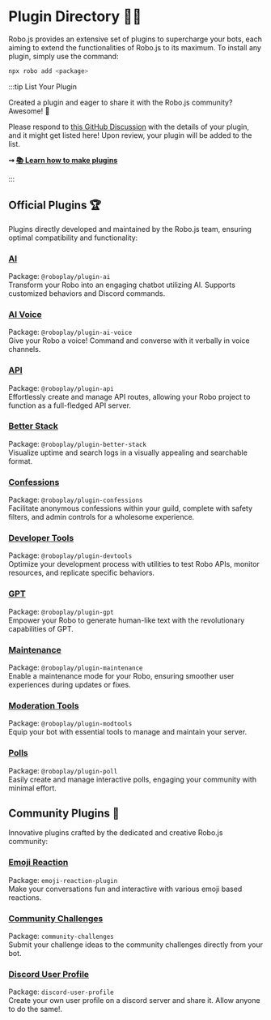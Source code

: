 
# Plugin Directory 🤖🔌

Robo.js provides an extensive set of plugins to supercharge your bots, each aiming to extend the functionalities of Robo.js to its maximum. To install any plugin, simply use the command:

```bash
npx robo add <package>
```

:::tip List Your Plugin

Created a plugin and eager to share it with the Robo.js community? Awesome! 🌟

Please respond to [this GitHub Discussion](https://github.com/Wave-Play/robo.js/discussions/48) with the details of your plugin, and it might get listed here! Upon review, your plugin will be added to the list.

**➞ [📚 Learn how to make plugins](/docs/advanced/plugins#creating-plugins)**

:::

## Official Plugins 🏆

Plugins directly developed and maintained by the Robo.js team, ensuring optimal compatibility and functionality:

### [AI](https://github.com/Wave-Play/robo.js/tree/main/packages/plugin-ai)

Package: `@roboplay/plugin-ai`  
Transform your Robo into an engaging chatbot utilizing AI. Supports customized behaviors and Discord commands.

### [AI Voice](https://github.com/Wave-Play/robo.js/tree/main/packages/plugin-ai-voice)

Package: `@roboplay/plugin-ai-voice`  
Give your Robo a voice! Command and converse with it verbally in voice channels.

### [API](https://github.com/Wave-Play/robo.js/tree/main/packages/plugin-api)

Package: `@roboplay/plugin-api`  
Effortlessly create and manage API routes, allowing your Robo project to function as a full-fledged API server.

### [Better Stack](https://github.com/Wave-Play/robo.js/tree/main/packages/plugin-better-stack)

Package: `@roboplay/plugin-better-stack`  
Visualize uptime and search logs in a visually appealing and searchable format.

### [Confessions](https://github.com/Wave-Play/robo.js/tree/main/packages/plugin-confessions)

Package: `@roboplay/plugin-confessions`  
Facilitate anonymous confessions within your guild, complete with safety filters, and admin controls for a wholesome experience.

### [Developer Tools](https://github.com/Wave-Play/robo.js/tree/main/packages/plugin-devtools)

Package: `@roboplay/plugin-devtools`  
Optimize your development process with utilities to test Robo APIs, monitor resources, and replicate specific behaviors.

### [GPT](https://github.com/Wave-Play/robo.js/tree/main/packages/plugin-gpt)

Package: `@roboplay/plugin-gpt`  
Empower your Robo to generate human-like text with the revolutionary capabilities of GPT.

### [Maintenance](https://github.com/Wave-Play/robo.js/tree/main/packages/plugin-maintenance)

Package: `@roboplay/plugin-maintenance`  
Enable a maintenance mode for your Robo, ensuring smoother user experiences during updates or fixes.

### [Moderation Tools](https://github.com/Wave-Play/robo.js/tree/main/packages/plugin-modtools)

Package: `@roboplay/plugin-modtools`  
Equip your bot with essential tools to manage and maintain your server.

### [Polls](https://github.com/Wave-Play/robo.js/tree/main/packages/plugin-poll)

Package: `@roboplay/plugin-poll`  
Easily create and manage interactive polls, engaging your community with minimal effort.

## Community Plugins 🎉

Innovative plugins crafted by the dedicated and creative Robo.js community:

### [Emoji Reaction](https://www.npmjs.com/package/emoji-reaction-plugin)

Package: `emoji-reaction-plugin`  
Make your conversations fun and interactive with various emoji based reactions.

### [Community Challenges](https://www.npmjs.com/package/community-challenges)

Package: `community-challenges`  
Submit your challenge ideas to the community challenges directly from your bot.

### [Discord User Profile](https://www.npmjs.com/package/discord-user-profile)

Package: `discord-user-profile`  
Create your own user profile on a discord server and share it. Allow anyone to do the same!.

<Footer />